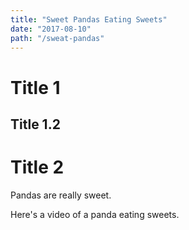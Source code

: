 ```yaml
---
title: "Sweet Pandas Eating Sweets"
date: "2017-08-10"
path: "/sweat-pandas"
---
```


# Title 1

## Title 1.2

# Title 2

Pandas are really sweet.

Here's a video of a panda eating sweets.
